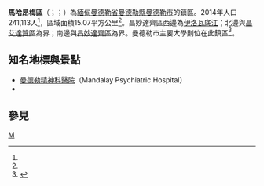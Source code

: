 {{Infobox settlement
|name = 馬哈昂梅區
|native_name = {{lang|my|မဟာအောင်မြေမြို့နယ်}}
|settlement_type = [[曼德勒市|曼德勒市]]鎮區
|image_skyline = 
|image_map = Mahaaungmyay tsp in Mandalay district.svg
|mapsize = 
|map_caption = 馬哈昂梅區在曼德勒的位置
|pushpin_label_position = 
|pushpin_map = 
|pushpin_map_caption = 
|seat = 
|seat_type = 
|subdivision_type = 國家
|subdivision_name = {{flag|Burma}}
|subdivision_type1 = [[缅甸行政区划|省邦]]
|subdivision_name1 = [[曼德勒省|曼德勒省]]
|subdivision_type2 = [[縣_(緬甸)|縣]]
|subdivision_name2 = [[曼德勒縣|曼德勒縣]]
|subdivision_type3 = 市
|subdivision_name3 = [[曼德勒市|曼德勒市]]
|subdivision_type4 = 鎮區
|subdivision_name4 = '''馬哈昂梅'''
|area_total_km2 = 15.07
|population_footnotes =<ref name="citypopulation">[http://www.citypopulation.de/php/myanmar-admin.php MYANMAR: Administrative Division] {{Wayback|url=http://www.citypopulation.de/php/myanmar-admin.php |date=20151117024737 }}. Citypopulation. 2015-11-27</ref>
|population = 241,113
|population_as_of = 2014
|population_density_km2 = 15,999.54
|coordinates_display = inline,title
|coordinates_region = MM
|latNS = N
|latd = 21
|latm = 57
|lats = 00
|longEW = E
|longd = 96
|longm = 05
|longs = 00
|elevation_ft = 
|elevation_m = 
|timezone = [[Myanmar_Standard_Time|MST]]
|utc_offset = +6:30
|area_code = 2（行動電話：69、90）<ref>{{cite web | url=http://en.18dao.net/Area_Code/Myanmar | title=Myanmar Area Codes | access-date=2009-04-10 | archive-url=https://web.archive.org/web/20091201164116/http://en.18dao.net/Area_Code/Myanmar | archive-date=2009-12-01 | dead-url=yes }}</ref>
|website =
}}

'''馬哈昂梅區'''（{{lang-my|'''မဟာအောင်မြေမြို့နယ်'''}}；{{IPA-my|məhà àʊɴ mjè mjo̰nɛ̀|pron}}；{{lang-en|Mahaaungmyay Township}}）為[[緬甸|緬甸]][[曼德勒省|曼德勒省]][[曼德勒縣|曼德勒縣]][[曼德勒市|曼德勒市]]的鎮區。2014年人口241,113人<ref name=citypopulation/>，區域面積15.07平方公里<ref name=citypopulation/>。昌妙達齊區西邊為[[伊洛瓦底江|伊洛瓦底江]]；北邊與[[昌艾達贊區|昌艾達贊區]]為界；南邊與[[昌妙達齊區|昌妙達齊區]]為界。曼德勒市主要大學{{link-en|曼德勒大學|Mandalay University}}則位在此鎮區<ref>{{Cite web | url=http://www.dpsmap.com/mandalay | title=Map of Mandalay | publisher=DPS | accessdate=2009-04-04 | archive-date=2008-07-04 | archive-url=https://web.archive.org/web/20080704060349/http://www.dpsmap.com/mandalay/ | dead-url=no }}</ref>。

==知名地標與景點==
* [[曼德勒精神科醫院|曼德勒精神科醫院]]（Mandalay Psychiatric Hospital）
* {{link-en|曼德勒大學|Mandalay University}}

==參見==
{{Reflist}}

{{曼德勒省行政區劃|state=collapsed}}

[[Category:曼德勒省鎮區|M]]

{{Burma-geo-stub}}